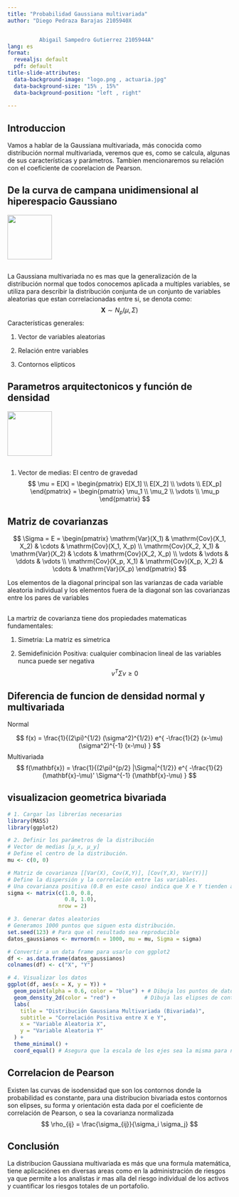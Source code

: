 ```yaml
---
title: "Probabilidad Gaussiana multivariada"
author: "Diego Pedraza Barajas 2105940X


          Abigail Sampedro Gutierrez 2105944A"
lang: es
format: 
  revealjs: default
  pdf: default
title-slide-attributes:
  data-background-image: "logo.png , actuaria.jpg"
  data-background-size: "15% , 15%"
  data-background-position: "left , right"
 
---
```




## Introduccion 


Vamos a hablar de la Gaussiana multivariada, más conocida como distribución normal multivariada, veremos que es, como se calcula, algunas de sus características y parámetros. Tambien mencionaremos su relación con el coeficiente de coorelacion de Pearson. 

## De la curva de campana unidimensional al hiperespacio Gaussiano
![](hyperspace.jpg){width=100px}


##

La Gaussiana multivariada no es mas que la generalización de la distribución normal que todos conocemos aplicada a multiples variables, se utiliza para describir la distribución conjunta de un conjunto de variables aleatorias que estan correlacionadas entre si, se denota como:
$$
\mathbf{X} \sim N_p(\mu, \Sigma)
$$ 
Características generales:


1. Vector de variables aleatorias

2. Relación entre variables

3. Contornos elípticos

## Parametros arquitectonicos y función de densidad
![](imagen2.png){width=100px}

## 

1. Vector de medias: El centro de gravedad
$$
\mu = E[X] = 
\begin{pmatrix}
E[X_1] \\
E[X_2] \\
\vdots \\
E[X_p]
\end{pmatrix}
=
\begin{pmatrix}
\mu_1 \\
\mu_2 \\
\vdots \\
\mu_p
\end{pmatrix}
$$


## Matriz de covarianzas

$$
\Sigma = E =
\begin{pmatrix}
\mathrm{Var}(X_1) & \mathrm{Cov}(X_1, X_2) & \cdots & \mathrm{Cov}(X_1, X_p) \\
\mathrm{Cov}(X_2, X_1) & \mathrm{Var}(X_2) & \cdots & \mathrm{Cov}(X_2, X_p) \\
\vdots & \vdots & \ddots & \vdots \\
\mathrm{Cov}(X_p, X_1) & \mathrm{Cov}(X_p, X_2) & \cdots & \mathrm{Var}(X_p)
\end{pmatrix}
$$

Los elementos de la diagonal principal son las varianzas de cada variable aleatoria individual y los elementos fuera de la diagonal son las covarianzas entre los pares de variables

##

La martriz de covarianza tiene dos propiedades matematicas fundamentales: 

1. Simetria: La matriz es simetrica 

2. Semidefinición Positiva: cualquier combinacion lineal de las variables nunca puede ser negativa
$$
v^T \Sigma v \geq 0
$$

## Diferencia de funcion de densidad normal y multivariada
Normal

$$
f(x) = \frac{1}{(2\pi)^{1/2} (\sigma^2)^{1/2}} e^{ -\frac{1}{2} (x-\mu) (\sigma^2)^{-1} (x-\mu) }
$$
Multivariada
$$
f(\mathbf{x}) = \frac{1}{(2\pi)^{p/2} |\Sigma|^{1/2}} e^{ -\frac{1}{2} (\mathbf{x}-\mu)' \Sigma^{-1} (\mathbf{x}-\mu) }
$$


## visualizacion geometrica bivariada


```r
# 1. Cargar las librerías necesarias
library(MASS)
library(ggplot2)

# 2. Definir los parámetros de la distribución
# Vector de medias [µ_x, µ_y]
# Define el centro de la distribución.
mu <- c(0, 0)

# Matriz de covarianza [[Var(X), Cov(X,Y)], [Cov(Y,X), Var(Y)]]
# Define la dispersión y la correlación entre las variables.
# Una covarianza positiva (0.8 en este caso) indica que X e Y tienden a aumentar juntas.
sigma <- matrix(c(1.0, 0.8, 
                  0.8, 1.0), 
                nrow = 2)

# 3. Generar datos aleatorios
# Generamos 1000 puntos que siguen esta distribución.
set.seed(123) # Para que el resultado sea reproducible
datos_gaussianos <- mvrnorm(n = 1000, mu = mu, Sigma = sigma)

# Convertir a un data frame para usarlo con ggplot2
df <- as.data.frame(datos_gaussianos)
colnames(df) <- c("X", "Y")

# 4. Visualizar los datos
ggplot(df, aes(x = X, y = Y)) +
  geom_point(alpha = 0.6, color = "blue") + # Dibuja los puntos de datos
  geom_density_2d(color = "red") +         # Dibuja las elipses de contorno de densidad
  labs(
    title = "Distribución Gaussiana Multivariada (Bivariada)",
    subtitle = "Correlación Positiva entre X e Y",
    x = "Variable Aleatoria X",
    y = "Variable Aleatoria Y"
  ) +
  theme_minimal() +
  coord_equal() # Asegura que la escala de los ejes sea la misma para no distorsionar la forma
```

## Correlacion de Pearson 
Existen las curvas de isodensidad que son los contornos donde la probabilidad es constante, para una distribucion bivariada estos contornos son elipses, su forma y orientación esta dada por el coeficiente de correlación de Pearson, o sea la covarianza normalizada
$$
\rho_{ij} = \frac{\sigma_{ij}}{\sigma_i \sigma_j}
$$

## Conclusión

La distribucion Gaussiana multivariada es más que una formula matemática, tiene aplicaciónes en diversas areas como en la administración de riesgos ya que permite a los analistas ir mas alla del riesgo individual de los activos y cuantificar los riesgos totales de un portafolio. 






